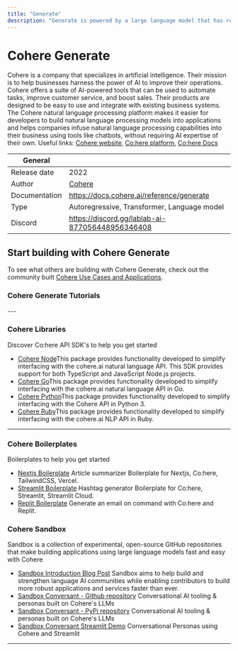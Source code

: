 ```yaml
---
title: "Generate"
description: "Generate is powered by a large language model that has read billions of words, learning the patterns and idiosyncrasies of sentences. Using this knowledge, it writes content, predicts outcomes or answers questions at your command"
---
```


# Cohere Generate
  Cohere is a company that specializes in artificial intelligence. Their mission
  is to help businesses harness the power of AI to improve their operations.
  Cohere offers a suite of AI-powered tools that can be used to automate tasks,
  improve customer service, and boost sales. Their products are designed to be
  easy to use and integrate with existing business systems. The Cohere natural
  language processing platform makes it easier for developers to build natural
  language processing models into applications and helps companies infuse
  natural language processing capabilities into their business using tools like
  chatbots, without requiring AI expertise of their own. Useful links: [Cohere
  website](https://cohere.ai/), [Co:here platform](https://os.cohere.ai/),
  [Co:here Docs](https://docs.cohere.ai/)


| General  |  |
| --- | --- |
| Release date |  2022 |
| Author | [Cohere](https://lablab.ai/tech/cohere/)  |
| Documentation | https://docs.cohere.ai/reference/generate |
| Type | Autoregressive, Transformer, Language model |
| Discord | https://discord.gg/lablab-ai-877056448956346408 |

## Start building with Cohere Generate
To see what others are building with Cohere Generate, check out the community built [Cohere Use Cases and Applications](/apps/tech/generate).


### Cohere Generate Tutorials
<TechTutorials/>
---


### Cohere Libraries
Discover Co:here API SDK's to help you get started

* [Cohere Node](https://github.com/cohere-ai/cohere-node)This package provides functionality developed to simplify interfacing with the cohere.ai natural language API. This SDK provides support for both TypeScript and JavaScript Node.js projects.
* [Cohere Go](https://github.com/cohere-ai/cohere-go)This package provides functionality developed to simplify interfacing with the cohere.ai natural language API in Go.
* [Cohere Python](https://github.com/cohere-ai/cohere-python)This package provides functionality developed to simplify interfacing with the Cohere API in Python 3.
* [Cohere Ruby](https://github.com/cohere-ai/cohere-ruby)This package provides functionality developed to simplify interfacing with the cohere.ai NLP API in Ruby.


---

### Cohere Boilerplates
Boilerplates to help you get started

* [Nextjs Boilerplate](https://github.com/lablab-ai/nextjs-cohere-boilerplate) Article summarizer Boilerplate for Nextjs, Co:here, TailwindCSS, Vercel.
* [Streamlit Boilerplate](https://github.com/lablab-ai/streamlit-cohere-boilerplate) Hashtag generator Boilerplate for Co:here, Streamlit, Streamlit Cloud.
* [Replit Boilerplate](https://replit.com/@ezzcodeezzlife/Cohere-Boilerplate?v=1) Generate an email on command with Co:here and Replit.


### Cohere Sandbox 
Sandbox is a collection of experimental, open-source GitHub repositories that make building applications using large language models fast and easy with Cohere
* [Sandbox Introduction Blog Post](https://txt.cohere.ai/introducing-sandbox-coheres-experimental-open-source-initiative/) Sandbox aims to help build and strengthen language AI communities while enabling contributors to build more robust applications and services faster than ever.
* [Sandbox Conversant - Github repository](https://github.com/cohere-ai/sandbox-conversant-lib) Conversational AI tooling & personas built on Cohere's LLMs
* [Sandbox Conversant - PyPi repository](https://pypi.org/project/conversant/) Conversational AI tooling & personas built on Cohere's LLMs
* [Sandbox Conversant Streamlit Demo](https://conversant.streamlit.app/) Conversational Personas using Cohere and Streamlit

---
